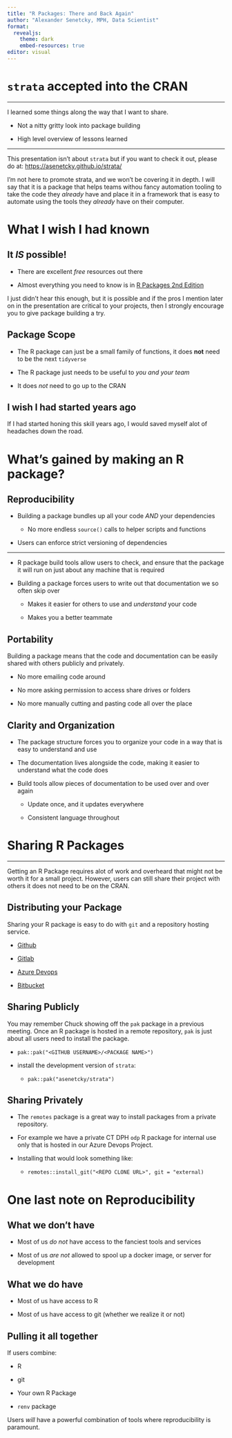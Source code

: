 ```yaml
---
title: "R Packages: There and Back Again"
author: "Alexander Senetcky, MPH, Data Scientist"
format: 
  revealjs:
    theme: dark
    embed-resources: true
editor: visual
---
```


# `strata` accepted into the CRAN

------------------------------------------------------------------------

I learned some things along the way that I want to share.

-   Not a nitty gritty look into package building

-   High level overview of lessons learned

------------------------------------------------------------------------

This presentation isn't about `strata` but if you want to check it out, please do at: <https://asenetcky.github.io/strata/>

::: notes
I'm not here to promote strata, and we won't be covering it in depth. I will say that it is a package that helps teams withou fancy automation tooling to take the code they *already* have and place it in a framework that is easy to automate using the tools they *already* have on their computer.
:::

# What I wish I had known

## It *IS* possible!

-   There are excellent *free* resources out there

-   Almost everything you need to know is in [R Packages 2nd Edition](https://r-pkgs.org/)

::: notes
I just didn't hear this enough, but it is possible and if the pros I mention later on in the presentation are critical to your projects, then I strongly encourage you to give package building a try.
:::

## Package Scope

-   The R package can just be a small family of functions, it does **not** need to be the next `tidyverse`

-   The R package just needs to be useful to *you and your team*

-   It does *not* need to go up to the CRAN

## I wish I had started years ago

::: notes
If I had started honing this skill years ago, I would saved myself alot of headaches down the road.
:::

# What's gained by making an R package?

## **Reproducibility**

-   Building a package bundles up all your code *AND* your dependencies

    -   No more endless `source()` calls to helper scripts and functions

-   Users can enforce strict versioning of dependencies

------------------------------------------------------------------------

-   R package build tools allow users to check, and ensure that the package it will run on just about any machine that is required

-   Building a package forces users to write out that documentation we so often skip over

    -   Makes it easier for others to use and *understand* your code

    -   Makes you a better teammate

## **Portability**

Building a package means that the code and documentation can be easily shared with others publicly and privately.

-   No more emailing code around

-   No more asking permission to access share drives or folders

-   No more manually cutting and pasting code all over the place

## **Clarity and Organization**

-   The package structure forces you to organize your code in a way that is easy to understand and use

-   The documentation lives alongside the code, making it easier to understand what the code does

-   Build tools allow pieces of documentation to be used over and over again

    -   Update once, and it updates everywhere

    -   Consistent language throughout

# Sharing R Packages

------------------------------------------------------------------------

Getting an R Package requires alot of work and overheard that might not be worth it for a small project. However, users can still share their project with others it does not need to be on the CRAN.

## Distributing your Package

Sharing your R package is easy to do with `git` and a repository hosting service.

-   [Github](https://github.com/)

-   [Gitlab](https://about.gitlab.com/)

-   [Azure Devops](https://azure.microsoft.com/en-us/products/devops)

-   [Bitbucket](https://bitbucket.org/)

## Sharing Publicly

You may remember Chuck showing off the `pak` package in a previous meeting. Once an R package is hosted in a remote repository, `pak` is just about all users need to install the package.

-   `pak::pak("<GITHUB USERNAME>/<PACKAGE NAME>")`

-   install the development version of `strata`:

    -   `pak::pak("asenetcky/strata")`

## Sharing Privately

-   The `remotes` package is a great way to install packages from a private repository.

-   For example we have a private CT DPH `odp` R package for internal use only that is hosted in our Azure Devops Project.

-   Installing that would look something like:

    -   `remotes::install_git("<REPO CLONE URL>", git = "external)`

# One last note on Reproducibility

## What we don't have

-   Most of us *do not* have access to the fanciest tools and services

-   Most of us *are not* allowed to spool up a docker image, or server for development

## What we do have

-   Most of us have access to R

-   Most of us have access to git (whether we realize it or not)

## Pulling it all together

If users combine:

-   R

-   git

-   Your own R Package

-   `renv` package

Users *will* have a powerful combination of tools where reproducibility is paramount.
